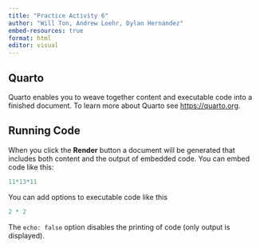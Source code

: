 ```yaml
---
title: "Practice Activity 6"
author: "Will Ton, Andrew Loehr, Dylan Hernandez"
embed-resources: true
format: html
editor: visual
---
```


## Quarto

Quarto enables you to weave together content and executable code into a finished document. To learn more about Quarto see <https://quarto.org>.

## Running Code

When you click the **Render** button a document will be generated that includes both content and the output of embedded code. You can embed code like this:

```r
11*13*11
```

You can add options to executable code like this

```r
2 * 2
```

The `echo: false` option disables the printing of code (only output is displayed).
